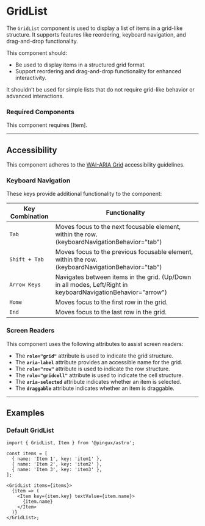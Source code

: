 
<Meta title="Components/GridList" />

# GridList

The `GridList` component is used to display a list of items in a grid-like structure. It supports features like reordering, keyboard navigation, and drag-and-drop functionality.

This component should:
- Be used to display items in a structured grid format.
- Support reordering and drag-and-drop functionality for enhanced interactivity.

It shouldn’t be used for simple lists that do not require grid-like behavior or advanced interactions.

### Required Components

This component requires [Item].

---

## Accessibility

This component adheres to the [WAI-ARIA Grid](https://www.w3.org/WAI/ARIA/apg/patterns/grid/) accessibility guidelines.

### Keyboard Navigation

These keys provide additional functionality to the component:

| Key Combination | Functionality                                                                                                    |
| --------------- | ---------------------------------------------------------------------------------------------------------------- |
| `Tab`           | Moves focus to the next focusable element, within the row. (keyboardNavigationBehavior="tab")                    |
| `Shift + Tab`   | Moves focus to the previous focusable element, within the row. (keyboardNavigationBehavior="tab")                |
| `Arrow Keys`    | Navigates between items in the grid. (Up/Down in all modes, Left/Right in keyboardNavigationBehavior="arrow")    |
| `Home`          | Moves focus to the first row in the grid.                                                                        |
| `End`           | Moves focus to the last row in the grid.                                                                         |

### Screen Readers

This component uses the following attributes to assist screen readers:
- The **`role="grid"`** attribute is used to indicate the grid structure.
- The **`aria-label`** attribute provides an accessible name for the grid.
- The **`role="row"`** attribute is used to indicate the row structure.
- The **`role="gridcell"`** attribute is used to indicate the cell structure.
- The **`aria-selected`** attribute indicates whether an item is selected.
- The **`draggable`** attribute indicates whether an item is draggable.

---

## Examples

### Default GridList

```tsx
import { GridList, Item } from '@pingux/astro';

const items = [
  { name: 'Item 1', key: 'item1' },
  { name: 'Item 2', key: 'item2' },
  { name: 'Item 3', key: 'item3' },
];

<GridList items={items}>
  {item => (
    <Item key={item.key} textValue={item.name}>
      {item.name}
    </Item>
  )}
</GridList>;